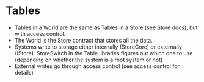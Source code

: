 # Tables

- Tables in a World are the same as Tables in a Store (see Store docs), but with access control.
- The World is the Store contract that stores all the data.
- Systems write to storage either internally (StoreCore) or externally (IStore). StoreSwitch in the Table libraries figures out which one to use (depending on whether the system is a root system or not)
- External writes go through access control (see access control for details)
